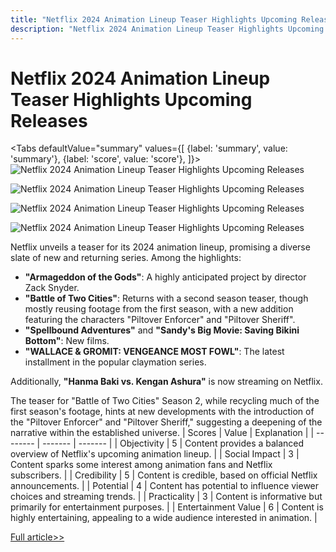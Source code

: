 ```yaml
---
title: "Netflix 2024 Animation Lineup Teaser Highlights Upcoming Releases"
description: "Netflix 2024 Animation Lineup Teaser Highlights Upcoming Releases"
---
```



# Netflix 2024 Animation Lineup Teaser Highlights Upcoming Releases


<Tabs
	defaultValue="summary"
	values={[
	{label: 'summary', value: 'summary'},
	{label: 'score', value: 'score'},
]}>
<TabItem value="summary">
<img
  src="https://image.informedainews.com/2024/06/Ent-XTt-1717829566-0.jpg"
  alt="Netflix 2024 Animation Lineup Teaser Highlights Upcoming Releases"
/>

<img
  src="https://image.informedainews.com/2024/06/Ent-V87-1717829566-1.jpg"
  alt="Netflix 2024 Animation Lineup Teaser Highlights Upcoming Releases"
/>

<img
  src="https://image.informedainews.com/2024/06/Ent-oPW-1717829566-2.jpg"
  alt="Netflix 2024 Animation Lineup Teaser Highlights Upcoming Releases"
/>

<img
  src="https://image.informedainews.com/2024/06/Ent-ZLl-1717829566-3.jpg"
  alt="Netflix 2024 Animation Lineup Teaser Highlights Upcoming Releases"
/>



Netflix unveils a teaser for its 2024 animation lineup, promising a diverse slate of new and returning series. Among the highlights:

- **"Armageddon of the Gods"**: A highly anticipated project by director Zack Snyder.
- **"Battle of Two Cities"**: Returns with a second season teaser, though mostly reusing footage from the first season, with a new addition featuring the characters "Piltover Enforcer" and "Piltover Sheriff".
- **"Spellbound Adventures"** and **"Sandy's Big Movie: Saving Bikini Bottom"**: New films.
- **"WALLACE & GROMIT: VENGEANCE MOST FOWL"**: The latest installment in the popular claymation series.

Additionally, **"Hanma Baki vs. Kengan Ashura"** is now streaming on Netflix.

The teaser for "Battle of Two Cities" Season 2, while recycling much of the first season's footage, hints at new developments with the introduction of the "Piltover Enforcer" and "Piltover Sheriff," suggesting a deepening of the narrative within the established universe.
</TabItem>
<TabItem value="score">
	| Scores     | Value   | Explanation |
	| -------- | ------- | ------- |
	| Objectivity  | 5    | Content provides a balanced overview of Netflix's upcoming animation lineup.    |
	| Social Impact | 3     | Content sparks some interest among animation fans and Netflix subscribers.    |
	| Credibility    | 5    | Content is credible, based on official Netflix announcements.    |
	| Potential    | 4    | Content has potential to influence viewer choices and streaming trends.    |
	| Practicality    | 3    | Content is informative but primarily for entertainment purposes.    |
	| Entertainment Value    | 6    | Content is highly entertaining, appealing to a wide audience interested in animation.    |
</TabItem>
</Tabs>

[Full article>>](https://www.gcores.com/articles/183046)
